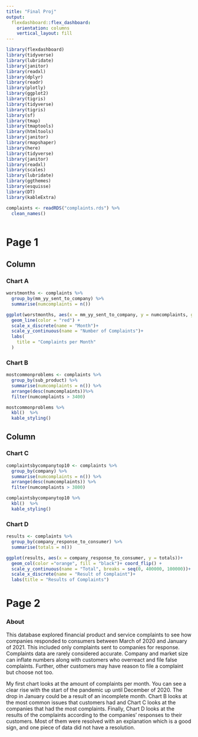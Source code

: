 ```yaml
---
title: "Final Proj"
output: 
  flexdashboard::flex_dashboard:
    orientation: columns
    vertical_layout: fill
---
```


```r
library(flexdashboard)
library(tidyverse)
library(lubridate)
library(janitor)
library(readxl)
library(dplyr)
library(readr)
library(plotly)
library(ggplot2)
library(tigris)
library(tidyverse)
library(tigris)
library(sf)
library(tmap)
library(tmaptools)
library(htmltools)
library(janitor)
library(rmapshaper)
library(here)
library(tidyverse) 
library(janitor) 
library(readxl) 
library(scales)
library(lubridate)
library(ggthemes)
library(esquisse)
library(DT)
library(kableExtra)

complaints <- readRDS("complaints.rds") %>% 
  clean_names()
 

```

Page 1
=======================================================================

Column {data-width=500}
-----------------------------------------------------------------------

### Chart A

```r

worstmonths <- complaints %>% 
  group_by(mm_yy_sent_to_company) %>% 
  summarise(numcomplaints = n()) 

ggplot(worstmonths, aes(x = mm_yy_sent_to_company, y = numcomplaints, group = 1)) +
  geom_line(color = "red") +
  scale_x_discrete(name = "Month")+
  scale_y_continuous(name = "Number of Complaints")+
  labs(
    title = "Complaints per Month"
  )

```

### Chart B

```r

mostcommonproblems <- complaints %>% 
  group_by(sub_product) %>% 
  summarise(numcomplaints = n()) %>% 
  arrange(desc(numcomplaints))%>% 
  filter(numcomplaints > 3400)

mostcommonproblems %>% 
  kbl()  %>% 
  kable_styling()

```


Column {data-width=500}
-----------------------------------------------------------------------

### Chart C

```r

complaintsbycompanytop10 <- complaints %>% 
  group_by(company) %>% 
  summarise(numcomplaints = n()) %>% 
  arrange(desc(numcomplaints)) %>% 
  filter(numcomplaints > 3800)

complaintsbycompanytop10 %>% 
  kbl()  %>% 
  kable_styling()

```

### Chart D

```r

results <- complaints %>% 
  group_by(company_response_to_consumer) %>% 
  summarise(totals = n()) 

ggplot(results, aes(x = company_response_to_consumer, y = totals))+
  geom_col(color ="orange", fill = "black")+ coord_flip() + 
  scale_y_continuous(name = "Total", breaks = seq(0, 400000, 100000))+
  scale_x_discrete(name = "Result of Complaint")+
  labs(title = "Results of Complaints")

```

Page 2
=======================================================================
### About
This database explored financial product and service complaints to see how companies responded to consumers between March of 2020 and January of 2021. This included only complaints sent to companies for response. Complaints data are rarely considered accurate. Company and market size can inflate numbers along with customers who overreact and file false complaints. Further, other customers may have reason to file a complaint but choose not too. 

My first chart looks at the amount of complaints per month. You can see a clear rise with the start of the pandemic up until December of 2020. The drop in January could be a result of an incomplete month. Chart B looks at the most common issues that customers had and Chart C looks at the companies that had the most complaints. Finally, Chart D looks at the results of the complaints according to the companies' responses to their customers. Most of them were resolved with an explanation which is a good sign, and one piece of data did not have a resolution.
